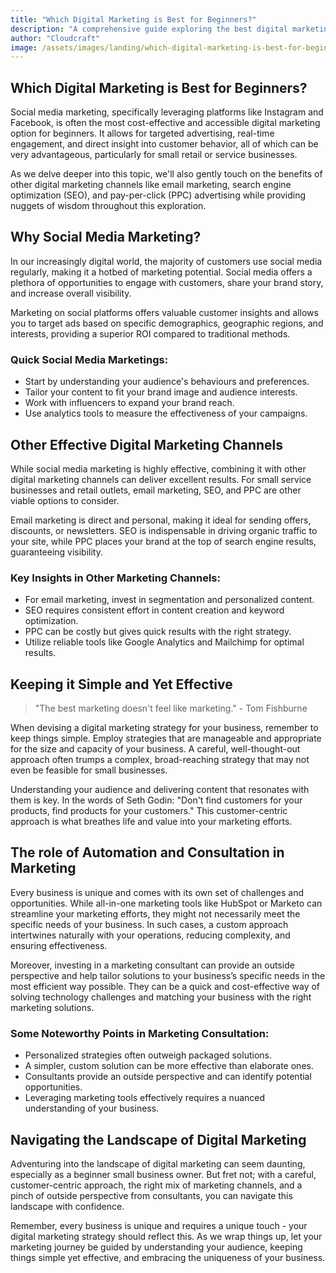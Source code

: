 ```yaml
---
title: "Which Digital Marketing is Best for Beginners?"
description: "A comprehensive guide exploring the best digital marketing options for beginners and small businesses."
author: "Cloudcraft"
image: /assets/images/landing/which-digital-marketing-is-best-for-beginners.jpg
---
```


## Which Digital Marketing is Best for Beginners?

Social media marketing, specifically leveraging platforms like Instagram and Facebook, is often the most cost-effective and accessible digital marketing option for beginners. It allows for targeted advertising, real-time engagement, and direct insight into customer behavior, all of which can be very advantageous, particularly for small retail or service businesses.

As we delve deeper into this topic, we'll also gently touch on the benefits of other digital marketing channels like email marketing, search engine optimization (SEO), and pay-per-click (PPC) advertising while providing nuggets of wisdom throughout this exploration.

<ServicesBlurb />

## Why Social Media Marketing?

In our increasingly digital world, the majority of customers use social media regularly, making it a hotbed of marketing potential. Social media offers a plethora of opportunities to engage with customers, share your brand story, and increase overall visibility.

Marketing on social platforms offers valuable customer insights and allows you to target ads based on specific demographics, geographic regions, and interests, providing a superior ROI compared to traditional methods.

### Quick Social Media Marketings:

 * Start by understanding your audience's behaviours and preferences.
 * Tailor your content to fit your brand image and audience interests.
 * Work with influencers to expand your brand reach.
 * Use analytics tools to measure the effectiveness of your campaigns.

## Other Effective Digital Marketing Channels

While social media marketing is highly effective, combining it with other digital marketing channels can deliver excellent results. For small service businesses and retail outlets, email marketing, SEO, and PPC are other viable options to consider.

Email marketing is direct and personal, making it ideal for sending offers, discounts, or newsletters. SEO is indispensable in driving organic traffic to your site, while PPC places your brand at the top of search engine results, guaranteeing visibility.

### Key Insights in Other Marketing Channels:

 * For email marketing, invest in segmentation and personalized content.
 * SEO requires consistent effort in content creation and keyword optimization.
 * PPC can be costly but gives quick results with the right strategy.
 * Utilize reliable tools like Google Analytics and Mailchimp for optimal results.

<GetStartedBlurb />

## Keeping it Simple and Yet Effective

<blockquote>
"The best marketing doesn't feel like marketing." - Tom Fishburne
</blockquote>

When devising a digital marketing strategy for your business, remember to keep things simple. Employ strategies that are manageable and appropriate for the size and capacity of your business. A careful, well-thought-out approach often trumps a complex, broad-reaching strategy that may not even be feasible for small businesses.

Understanding your audience and delivering content that resonates with them is key. In the words of Seth Godin: "Don't find customers for your products, find products for your customers." This customer-centric approach is what breathes life and value into your marketing efforts.

## The role of Automation and Consultation in Marketing

Every business is unique and comes with its own set of challenges and opportunities. While all-in-one marketing tools like HubSpot or Marketo can streamline your marketing efforts, they might not necessarily meet the specific needs of your business. In such cases, a custom approach intertwines naturally with your operations, reducing complexity, and ensuring effectiveness.

Moreover, investing in a marketing consultant can provide an outside perspective and help tailor solutions to your business’s specific needs in the most efficient way possible. They can be a quick and cost-effective way of solving technology challenges and matching your business with the right marketing solutions.

### Some Noteworthy Points in Marketing Consultation:

 * Personalized strategies often outweigh packaged solutions.
 * A simpler, custom solution can be more effective than elaborate ones.
 * Consultants provide an outside perspective and can identify potential opportunities.
 * Leveraging marketing tools effectively requires a nuanced understanding of your business.

## Navigating the Landscape of Digital Marketing

Adventuring into the landscape of digital marketing can seem daunting, especially as a beginner small business owner. But fret not; with a careful, customer-centric approach, the right mix of marketing channels, and a pinch of outside perspective from consultants, you can navigate this landscape with confidence.

Remember, every business is unique and requires a unique touch - your digital marketing strategy should reflect this. As we wrap things up, let your marketing journey be guided by understanding your audience, keeping things simple yet effective, and embracing the uniqueness of your business.